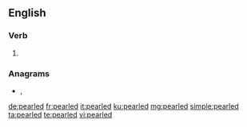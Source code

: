 ==English==

===Verb===
{{head|en|verb form}}

# {{en-past of|pearl}}

===Anagrams===
* {{l|en|pedaler}}, {{l|en|pleader}}

[[de:pearled]]
[[fr:pearled]]
[[it:pearled]]
[[ku:pearled]]
[[mg:pearled]]
[[simple:pearled]]
[[ta:pearled]]
[[te:pearled]]
[[vi:pearled]]